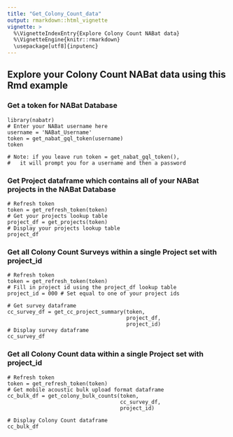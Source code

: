 ```yaml
---
title: "Get_Colony_Count_data"
output: rmarkdown::html_vignette
vignette: >
  %\VignetteIndexEntry{Explore Colony Count NABat data}
  %\VignetteEngine{knitr::rmarkdown}
  \usepackage[utf8]{inputenc}
---
```


## Explore your Colony Count NABat data using this Rmd example
### Get a token for NABat Database
```
library(nabatr)
# Enter your NABat username here
username = 'NABat_Username'
token = get_nabat_gql_token(username)
token

# Note: if you leave run token = get_nabat_gql_token(),
#   it will prompt you for a username and then a password
```


### Get Project dataframe which contains all of your NABat projects in the NABat Database
```
# Refresh token
token = get_refresh_token(token)
# Get your projects lookup table
project_df = get_projects(token)
# Display your projects lookup table
project_df
```


### Get all Colony Count Surveys within a single Project set with project_id
```
# Refresh token
token = get_refresh_token(token)
# Fill in project id using the project_df lookup table
project_id = 000 # Set equal to one of your project ids

# Get survey dataframe 
cc_survey_df = get_cc_project_summary(token,
                                      project_df,
                                      project_id)
# Display survey dataframe
cc_survey_df
```


### Get all Colony Count data within a single Project set with project_id
```
# Refresh token
token = get_refresh_token(token)
# Get mobile acoustic bulk upload format dataframe
cc_bulk_df = get_colony_bulk_counts(token,
                                    cc_survey_df,
                                    project_id)

# Display Colony Count dataframe
cc_bulk_df
```
